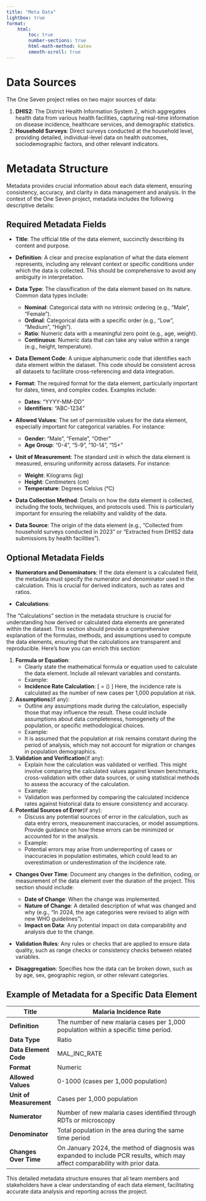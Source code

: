 ```yaml
---
title: "Meta Data"
lightbox: true
format:
    html:
        toc: true
        number-sections: true
        html-math-method: katex
        smooth-scroll: true
---
```


# Data Sources

The One Seven project relies on two major sources of data:

1.  **DHIS2**: The District Health Information System 2, which aggregates health data from various health facilities, capturing real-time information on disease incidence, healthcare services, and demographic statistics.
2.  **Household Surveys**: Direct surveys conducted at the household level, providing detailed, individual-level data on health outcomes, sociodemographic factors, and other relevant indicators.

# Metadata Structure

Metadata provides crucial information about each data element, ensuring consistency, accuracy, and clarity in data management and analysis. In the context of the One Seven project, metadata includes the following descriptive details:

## Required Metadata Fields

-   **Title**: The official title of the data element, succinctly describing its content and purpose.

-   **Definition**: A clear and precise explanation of what the data element represents, including any relevant context or specific conditions under which the data is collected. This should be comprehensive to avoid any ambiguity in interpretation.

-   **Data Type**: The classification of the data element based on its nature. Common data types include:

    -   **Nominal**: Categorical data with no intrinsic ordering (e.g., "Male", "Female").
    -   **Ordinal**: Categorical data with a specific order (e.g., "Low", "Medium", "High").
    -   **Ratio**: Numeric data with a meaningful zero point (e.g., age, weight).
    -   **Continuous**: Numeric data that can take any value within a range (e.g., height, temperature).

-   **Data Element Code**: A unique alphanumeric code that identifies each data element within the dataset. This code should be consistent across all datasets to facilitate cross-referencing and data integration.

-   **Format**: The required format for the data element, particularly important for dates, times, and complex codes. Examples include:

    -   **Dates**: "YYYY-MM-DD"
    -   **Identifiers**: "ABC-1234"

-   **Allowed Values**: The set of permissible values for the data element, especially important for categorical variables. For instance:

    -   **Gender**: "Male", "Female", "Other"
    -   **Age Group**: "0-4", "5-9", "10-14", "15+"

-   **Unit of Measurement**: The standard unit in which the data element is measured, ensuring uniformity across datasets. For instance:

    -   **Weight**: Kilograms (kg)
    -   **Height**: Centimeters (cm)
    -   **Temperature**: Degrees Celsius (°C)

-   **Data Collection Method**: Details on how the data element is collected, including the tools, techniques, and protocols used. This is particularly important for ensuring the reliability and validity of the data.

-   **Data Source**: The origin of the data element (e.g., "Collected from household surveys conducted in 2023" or "Extracted from DHIS2 data submissions by health facilities").

## Optional Metadata Fields

-   **Numerators and Denominators**: If the data element is a calculated field, the metadata must specify the numerator and denominator used in the calculation. This is crucial for derived indicators, such as rates and ratios.

-   **Calculations**:

The "Calculations" section in the metadata structure is crucial for understanding how derived or calculated data elements are generated within the dataset. This section should provide a comprehensive explanation of the formulas, methods, and assumptions used to compute the data elements, ensuring that the calculations are transparent and reproducible. Here’s how you can enrich this section:

1.  **Formula or Equation**:
    -   Clearly state the mathematical formula or equation used to calculate the data element. Include all relevant variables and constants.
    -   Example:
    -   **Incidence Rate Calculation**: \[ \text{Incidence Rate} = \left(\frac{\text{Number of New Cases}}{\text{Population at Risk}}\right) \times 1000 \] Here, the incidence rate is calculated as the number of new cases per 1,000 population at risk.
2.  **Assumptions**(if any):
    -   Outline any assumptions made during the calculation, especially those that may influence the result. These could include assumptions about data completeness, homogeneity of the population, or specific methodological choices.
    -   Example:
    -   It is assumed that the population at risk remains constant during the period of analysis, which may not account for migration or changes in population demographics.
3.  **Validation and Verification**(if any):
    -   Explain how the calculation was validated or verified. This might involve comparing the calculated values against known benchmarks, cross-validation with other data sources, or using statistical methods to assess the accuracy of the calculation.
    -   Example:
    -   Validation was performed by comparing the calculated incidence rates against historical data to ensure consistency and accuracy.
4.  **Potential Sources of Error**(if any):
    -   Discuss any potential sources of error in the calculation, such as data entry errors, measurement inaccuracies, or model assumptions. Provide guidance on how these errors can be minimized or accounted for in the analysis.
    -   Example:
    -   Potential errors may arise from underreporting of cases or inaccuracies in population estimates, which could lead to an overestimation or underestimation of the incidence rate.

-   **Changes Over Time**: Document any changes in the definition, coding, or measurement of the data element over the duration of the project. This section should include:

    -   **Date of Change**: When the change was implemented.
    -   **Nature of Change**: A detailed description of what was changed and why (e.g., "In 2024, the age categories were revised to align with new WHO guidelines").
    -   **Impact on Data**: Any potential impact on data comparability and analysis due to the change.

-   **Validation Rules**: Any rules or checks that are applied to ensure data quality, such as range checks or consistency checks between related variables.

-   **Disaggregation**: Specifies how the data can be broken down, such as by age, sex, geographic region, or other relevant categories.

## Example of Metadata for a Specific Data Element

| **Title**               | Malaria Incidence Rate                                                                                                        |
|-------------------------|-------------------------------------------------------------------------------------------------------------------------------|
| **Definition**          | The number of new malaria cases per 1,000 population within a specific time period.                                           |
| **Data Type**           | Ratio                                                                                                                         |
| **Data Element Code**   | MAL_INC_RATE                                                                                                                  |
| **Format**              | Numeric                                                                                                                       |
| **Allowed Values**      | 0-1000 (cases per 1,000 population)                                                                                           |
| **Unit of Measurement** | Cases per 1,000 population                                                                                                    |
| **Numerator**           | Number of new malaria cases identified through RDTs or microscopy                                                             |
| **Denominator**         | Total population in the area during the same time period                                                                      |
| **Changes Over Time**   | On January 2024, the method of diagnosis was expanded to include PCR results, which may affect comparability with prior data. |

This detailed metadata structure ensures that all team members and stakeholders have a clear understanding of each data element, facilitating accurate data analysis and reporting across the project.
